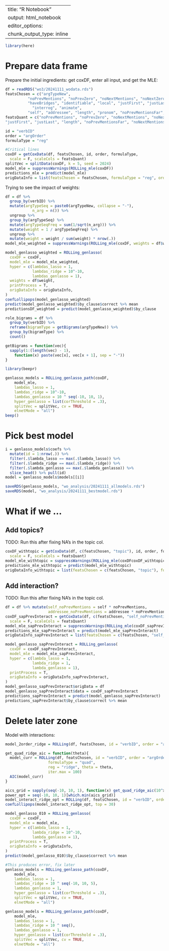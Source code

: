 
---
title: "R Notebook"
output: html_notebook
editor_options: 
  chunk_output_type: inline
---


```r
library(here)
```

# Prepare data frame

Prepare the initial ingredients: get coxDF, enter all input, and get the MLE:
```r
df = readRDS("wo3/20241111_wodata.rds")
featsChosen = c("argTypeNew",
          "noPrevMentions", "noPrevZero", "noNextMentions", "noNextZero",
          "haveBridges", "identifiable", "local", "justFirst", "justLast", 
            "interrog", "animate",
          "self", "addressee", "length", "pronom", "noPrevMentionsFar", "noNextMentionsFar")
featsQuant = c("noPrevMentions", "noPrevZero", "noNextMentions", "noNextZero",
"justFirst", "justLast", "length", "noPrevMentionsFar", "noNextMentionsFar")

id = "verbID"
order = "argOrder"
formulaType = "reg"

#Critical lines
coxDF = getCoxData(df, featsChosen, id, order, formulaType,
  scale = F, scaleCols = featsQuant)
splitVec = splitData(coxDF, k = 5, seed = 2024)
model_mle = suppressWarnings(ROLLing_mle(coxDF))
predictions_mle = predict(model_mle)
origDataInfo = list(featsChosen = featsChosen, formulaType = "reg", order = "argOrder", id = "verbID")
```

Trying to see the impact of weights:
```r
df = df %>%
  group_by(verbID) %>%
  mutate(argTypeSeq = paste0(argTypeNew, collapse = "-"),
            n_arg = n()) %>%
  ungroup %>%
  group_by(argTypeSeq) %>%
  mutate(argTypeSeqFreq = sum(1/sqrt(n_arg))) %>%
  mutate(weight = 1 / argTypeSeqFreq) %>%
  ungroup %>%
  mutate(weight = weight / sum(weight) * nrow(.))
model_mle_weighted = suppressWarnings(ROLLing_mle(coxDF, weights = df$weight))

model_genlasso_weighted = ROLLing_genlasso(
  coxDF = coxDF,
  model_mle = model_mle_weighted,
  hyper = c(lambdas_lasso = 1,
            lambdas_ridge = 10^-10,
            lambdas_genlasso = 1),
  weights = df$weight,
  printProcess = T,
  origDataInfo = origDataInfo,
)
coefLollipops(model_genlasso_weighted)
predict(model_genlasso_weighted)$by_clause$correct %>% mean
predictionsDF_weighted = predict(model_genlasso_weighted)$by_clause
```



```r
role_bigrams = df %>%
  group_by(verbID) %>%
  reframe(bigramType = getBigrams(argTypeNew)) %>%
  group_by(bigramType) %>%
  count()

getBigrams = function(vec){
  sapply(1:(length(vec) - 1),
    function(x) paste(vec[x], vec[x + 1], sep = "-"))
}
```

```r
library(beepr)

genlasso_models = ROLLing_genlasso_path(coxDF,
    model_mle,
    lambdas_lasso = 1,
    lambdas_ridge = 10^-10, 
    lambdas_genlasso = 10 ^ seq(-10, 10, 1),
    hyper_genlasso = list(corThreshold = .3),
    splitVec = splitVec, cv = TRUE,
    elnetMode = "all")
beep()
```

# Pick best model

```r
i = genlasso_models$coefs %>%
  mutate(id = 1:nrow(.)) %>%
  filter(.$lambda_lasso == max(.$lambda_lasso)) %>%
  filter(.$lambda_ridge == max(.$lambda_ridge)) %>%
  filter(.$lambda_genlasso == max(.$lambda_genlasso)) %>%
  slice_head() %>% pull(id)
model = genlasso_models$models[[i]]

saveRDS(genlasso_models, "wo_analysis/20241111_allmodels.rds")
saveRDS(model, "wo_analysis/20241111_bestmodel.rds")
```

# What if we ...


## Add topics?

TODO: Run this after fixing NA's in the topic col.
```r
coxDF_withtopic = getCoxData(df, c(featsChosen, "topic"), id, order, formulaType,
  scale = F, scaleCols = featsQuant)
model_mle_withtopic = suppressWarnings(ROLLing_mle(coxDFcoxDF_withtopic))
predictions_mle_withtopic = predict(model_mle_withtopic)
origDataInfo_withtopic = list(featsChosen = c(featsChosen, "topic"), formulaType = "reg", order = "argOrder", id = "verbID")
```


## Add interaction?

TODO: Run this after fixing NA's in the topic col.
```r
df = df %>% mutate(self_noPrevMentions = self * noPrevMentions,
                   addressee_noPrevMentions = addressee * noPrevMentions)
coxDF_sapPrevInteract = getCoxData(df, c(featsChosen, "self_noPrevMentions", "addressee_noPrevMentions"), id, order, formulaType,
  scale = F, scaleCols = featsQuant)
model_mle_sapPrevInteract = suppressWarnings(ROLLing_mle(coxDF_sapPrevInteract))
predictions_mle_sapPrevInteract = predict(model_mle_sapPrevInteract)
origDataInfo_sapPrevInteract = list(featsChosen = c(featsChosen, "self_noPrevMentions", "addressee_noPrevMentions"), formulaType = "reg", order = "argOrder", id = "verbID")

model_genlasso_sapPrevInteract = ROLLing_genlasso(
  coxDF = coxDF_sapPrevInteract,
  model_mle = model_mle_sapPrevInteract,
  hyper = c(lambda_lasso = 1,
            lambda_ridge = 1,
            lambda_genlasso = 1),
  printProcess = T,
  origDataInfo = origDataInfo_sapPrevInteract,
)
model_genlasso_sapPrevInteract$origData = df
model_genlasso_sapPrevInteract$data = coxDF_sapPrevInteract
predictions_sapPrevInteract = predict(model_genlasso_sapPrevInteract)
predictions_sapPrevInteract$by_clause$correct %>% mean
```

# Delete later zone

Model with interactions:
```r
model_2order_ridge = ROLLing(df, featsChosen, id = "verbID", order = "argOrder", formulaType = "quad", reg = "ridge", theta = 1^power_opt)

get_quad_ridge_aic = function(theta){
  model_curr = ROLLing(df, featsChosen, id = "verbID", order = "argOrder",
                   formulaType = "quad",
                   reg = "ridge", theta = theta,
                   iter.max = 100)
  AIC(model_curr)
}

aics_grid = sapply(seq(-10, 10, 1), function(x) get_quad_ridge_aic(10^x))
power_opt = seq(-10, 10, 1)[which.min(aics_grid)]
model_interact_ridge_opt = ROLLing(df, featsChosen, id = "verbID", order = "argOrder", formulaType = "quad", reg = "ridge", theta = 10^power_opt)
coefLollipops(model_interact_ridge_opt, top = 30)
```

```r
model_genlasso_010 = ROLLing_genlasso(
  coxDF = coxDF,
  model_mle = model_mle,
  hyper = c(lambda_lasso = 1,
            lambda_ridge = 10^-10,
            lambda_genlasso = 1),
  printProcess = T,
  origDataInfo = origDataInfo,
)
predict(model_genlasso_010)$by_clause$correct %>% mean
```

```r

#This produces error, fix later
genlasso_models = ROLLing_genlasso_path(coxDF,
    model_mle,
    lambdas_lasso = 1,
    lambdas_ridge = 10 ^ seq(-10, 10, 5), 
    lambdas_genlasso = 1,
    hyper_genlasso = list(corThreshold = .3),
    splitVec = splitVec, cv = TRUE,
    elnetMode = "all")

genlasso_models = ROLLing_genlasso_path(coxDF,
    model_mle,
    lambdas_lasso = 1,
    lambdas_ridge = 10 ^ seq(), 
    lambdas_genlasso = 1,
    hyper_genlasso = list(corThreshold = .3),
    splitVec = splitVec, cv = TRUE,
    elnetMode = "all")
```